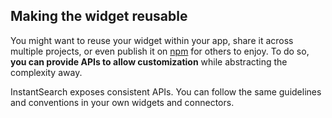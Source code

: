 ## Making the widget reusable

  You might want to reuse your widget within your app, share it across multiple projects, or even publish it on [npm](https://www.npmjs.com/) for others to enjoy. To do so, **you can provide APIs to allow customization** while abstracting the complexity away.

  InstantSearch exposes consistent APIs. You can follow the same guidelines and conventions in your own widgets and connectors.